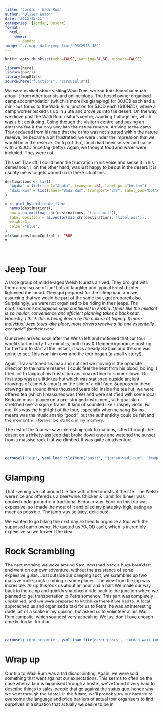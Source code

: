 ```yaml
---
title: "Jordan - Wadi Rum"
author: "Oliver Eaton"
date: "2023-03-21"
categories: [Jordan, Desert]
format: 
  html:
    theme: 
      - pandoc
image: "./image_data/jeep_tour/_DSC2943.JPG"
---
```


```r
knitr::opts_chunk$set(echo=FALSE, warning=FALSE, message=FALSE)
```

```r
library(here)
library(purrr)
library(mapBliss)
source(here("functions", "carousel.R"))
```

We were excited about visiting Wadi Rum, we had both heard so much about it from other tourists and online blogs. The hostel owner organised camp accommodation (which is more like glamping) for 30JOD each and a mini-bus for us to the Wadi Rum junction for 5JOD each (\$10NZD), where a camp worker picked us up in a ute and drove us into the desert. On the way, we drove past the Wadi Rum visitor's centre, avoiding it altogether, which was a bit confusing. Going through the visitor's centre, and paying an entrance fee is the only way into the nature reserve. Arriving at the camp Trav deduced from his map that the camp was not situated within the nature reserve, he became a bit frustrated, we were under the impression that we would be in the reserve. On top of that, lunch had been served and came with a 15JOD price tag (hefty). Again, we thought food and water were included. They were not.

This set Trav off, I could hear the frustration in his voice and sense it in his demeanour, I, on the other hand, was just happy to be out in the desert. It is usually me who gets wound up in these situations.

```r
destinations <- list(
  "Aqaba" = list(label="Aqaba", transport=NA, label_pos="bottom"),
  "Wadi Rum" = list(label="Wadi Rum", transport="car", label_pos="bottom")
)

m <- plot_hybrid_route_flex(
  names(destinations), 
  how = na.omit(map_chr(destinations, "transport")), 
  label_position = as.vector(map_chr(destinations, "label_pos")),
  weight=3,
  colour="blue",
)
m$x$options$zoomControl <- TRUE
m
```

<br>

# Jeep Tour

A large group of middle-aged Welsh tourists arrived. They brought with them a real sense of fun! Lots of laughter and typical British banter lightened the mood. They got prepared for their Jeep tour, and we, assuming that we would be part of the same tour, got prepared also. Surprisingly, we were not organised to be riding in their jeeps. *The confusion and ambiguous saga continues! In Arabia it feels like the mindset is so insular, convenience and efficient planning takes a back seat. Honestly, I think this is being driven by the culture of tipping. If more individual Jeep tours take place, more drivers receive a tip and essentially get "paid" for their work.*

Our driver arrived soon after the Welsh left and motioned that our tour would start in forty-five minutes, both Trav & I feigned ignorance pushing for the tour to start at the instant, it was already 3.30pm and the sun was going to set. This won him over and the tour began (a small victory!).

Again, Trav watched his map and noticed we moving in the opposite direction to the nature reserve. I could feel the heat from his blood, boiling. I tried not to laugh at his frustration and coaxed him to simmer down. Our first stop was at a little tea hut which was stationed outside ancient drawings of camel & emu(?) on the side of a cliff face. Supposedly these drawings are around three thousand years old. Inside the tea hut, we were offered tea (which I reassured was free) and were satisfied with some local Bedouin music played on a one-stringed instrument, with goat skin stretched over a square frame. It kind of sounded like a raspey violin. For me, this was the highlight of the tour, especially when he sang. By no means was the musicianship *"good"*, but the authenticity could be felt and the moment will forever be etched in my memory.

The rest of the tour we saw interesting rock formations, sifted through the desert on a rickety-ass jeep that broke down once and watched the sunset from a massive rock that we climbed. It was quite an adventure.

<br>

```r
carousel("jeep", yaml.load_file(here("posts", "jordan-wadi-rum", "image_data", "jeep_tour", "jeep_tour.yml")))
```

# Glamping

That evening we sat around the fire with other tourists at the site. The Welsh were nice and offered us a beer/wine. Chicken & Lamb for dinner was cooked underground in a traditional Bedouin way. Food on this trip was expensive, so I made the most of it and piled my plate sky-high, eating as much as possible. The lamb was so juicy, delicious!

We wanted to go hiking the next day so tried to organise a tour with the supposed camp owner. He quoted us 70JOD each, which is incredibly expensive so we forwent the idea.

# Rock Scrambling

The next morning we woke around 9am, smashed back a huge breakfast and went on our own adventure, without the assistance of some expensive *guide*. Just outside our camping spot, we scrambled up two massive rocks, rock climbing in some places. The view from the top was incredible. All up this took us about an hour and a half. We made our way back to the camp and quickly snatched a ride back to the junction where we planned to get transportation to Petra somehow. This part was completely unplanned, and we were prepared to hitchhike there if we had to. A local approached us and organised a taxi for us to Petra, he was an interesting dude, bit of a snake in my opinion, but asked us to volunteer at his Wadi Rum campsite, which sounded very appealing. We just don't have enough time in Jordan for that.

<br>

```r
carousel("rock-scramble", yaml.load_file(here("posts", "jordan-wadi-rum", "image_data", "rock_scramble", "rock_scramble.yml")))
```

# Wrap up

Our trip to Wadi Rum was a tad disappointing. Again, we were sold something that went against our expectations. This seems to often be the case when a tour is organised through a hostel, we've found it very hard to describe things to sales-people that go against the status quo, hence why we went through the hostel. In the future, we'll probably try our hardest to overcome the language and price barriers of actual tour organisers to find ourselves in a situation that actually we desire to be in.
